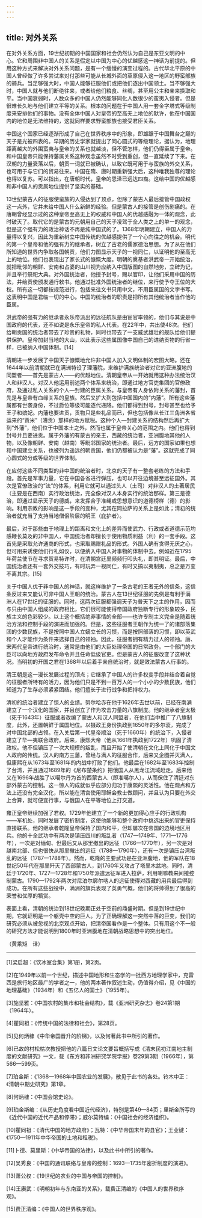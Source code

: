 ```yaml
---
---
---
```

title: 对外关系
---



在对外关系方面，19世纪初期的中国国家和社会仍然认为自己是东亚文明的中心。它和周围非中国人的关系是假定以中国为中心的优越感这一神话为前提的。但用这种方式来解决对外关系问题，是有一个缓慢的演变过程的。古代华北平原的中国人曾经做了许多尝试来对付那些可能从长城外面的草原侵入这一地区的野蛮部族的骑兵。当足够强大时，中国人能够征服他们或把他们逐出中国领土。当不够强大时，中国人就与他们断绝往来，或者给他们粮食、丝绸，甚至用公主和亲来换取和平。当中国衰弱时，人数众多的中国人仍然能够同化人数很少的蛮夷入侵者。但是很难长久地与他们建立平等的关系。根本的问题在于中国人用一套金字塔式等级制度来安排他们的事物。没有全体中国人对皇帝的至高无上地位的默许，他在中国国内的地位是无法维持的，这就同样要求野蛮部族也接受君臣关系。

中国这个国家已经逐渐形成了自己在世界秩序中的形象，即雄踞于中国舞台之巅的天子是光被四表的。早期的历史学家就提出了同心圆式的等级理论，据认为，地理距离越大的外围蛮夷与皇帝的关系也就越淡，但不管怎样，他们仍得臣属于皇帝。和中国皇帝只能保持藩属关系这种观念虽然不时受到重创，但一直延续了下来。在汉朝的力量衰落以后，朝贡一词就已被确认，以致它既可用于与蛮族的外交关系，也可用于与它们的贸易往来。中国在隋、唐时期重新强大后，这种唯我独尊的理论也得以复苏。可以指出，在唐朝时代，皇帝的恩泽已远达四裔。这给中国的优越感和非中国人的贡属地位提供了坚实的基础。

13世纪蒙古人的征服使蛮族的入侵达到了顶点，但除了蒙古人最后接管中国政权这一点外，它并未给中国人什么新鲜的经验。但是蒙古人的接管是创伤剧痛的。在唐朝曾经显示过的这种皇帝至高无上的权威和中国人的优越感融为一体的观念，此时破灭了。取代它的是蒙古的元朝用自己的天子凌驾于全人类之上的单一的观念，但是这个强有力的政治神话不再是纯中国式的了。1368年明朝建立，中国人的力量得以复兴，因此为重新树立中国传统的优越感提供了一个心向往之的机会。明代的第一个皇帝和他的强有力的继承者，树立了古老的儒家德治思想。为了从在他们所知道的世界内争取各国朝贡，他们力图显示天子的一视同仁，以证明他的至高无上的地位。他们也表现出了家长式的慷慨大度。明朝的奠基者洪武帝一开始统治，就把毗邻的朝鲜、安南和占婆的山川视为应纳入中国版图的自然地势，立碑为记，并且举行祭祀大典。对外国统治者，他授予封号，赐以官印，让他们采用中国的历法，并给贡使颁发通行敕书。他通过批准外国统治者的继位，来行使予夺王位的大权。所有这一切都按规范进行，包括来往文书只用中文，不用臣属国的文字书写。这表明中国是君临一切的中心。中国的统治者的职责是把所有其他统治者当作他的臣属。

洪武帝的强有力的继承者永乐帝派出的远征航队是由宦官率领的，他们与其说是中国政府的代表，还不如说是永乐皇帝的私人代表。在22年中，共出使48次。他们给朝贡国的统治者带去了珍贵的礼物，同时也带去了一支威武雄壮的舰队给他们提供保护。皇帝加封当地的大山，以此表示这些属国像中国自己的进纳贡物的行省一样，已被纳入中国体制。[14]

清朝进一步发展了中国天子慷慨地允许非中国人加入文明体制的宏图大略。还在1644年以前清朝就已在满洲特设了理藩院，来维护满族统治者对它的亚洲腹地的同盟者——首先是蒙古人——的优越地位。清朝皇帝从一开始就用这种办法统治汉人和非汉人。对汉人他运用前述两个体系来统治，即通过地方官吏集团的官僚政府，及通过私人关系的个人—封建的臣属关系。与皇帝有人身依附关系的藩封，首先是与皇帝有血缘关系的皇族。然后又扩大到包括中国国内的“内藩”。所有这些藩属都有世袭身份，不过爵位等级可能逐代递降。他们都得到封号，封号甚至也给予王子和嫔妃。内藩也要进贡，贡物只是些礼品而已，但也包括像从长江三角洲各省运来的“贡米”（漕贡）那样的地方赋税。这种个人—封建关系的结构然后再扩大到“外藩”，他们位于中国本土之外，然而也属于皇帝关心的范围之内。他们也得到封号并且要进贡。属于外藩的有蒙古的亲王，西藏的统治者，亚洲腹地其他的人物，以及像朝鲜、安南（越南）等毗邻国家的统治者。最后，远方的国家如果也想和中国建立关系，也被列为遥远的朝贡国，他们仍都被认为是“藩”。这就完成了同心圆式的分成等级的世界体制。

在应付这些不同类型的非中国的统治者时，北京的天子有一整套老练的方法和手段。首先是军事力量，它在中国各省进行弹压，也可以开往边境甚至远征国外。其次是官僚政治的“法”的体系，利用它就可以通过头人（土司）对非汉人的土著居民（主要是在西南）实行政治统治，完全像对汉人本身实行的统治那样。第三是德治，即通过显示天子的德威，来发挥合乎准绳或思想意识的道德榜样（德）的影响。利用宗教的影响是这一手段的变种，尤其在同拉萨的关系上是如此；清初的统治者就充当了支持当地僧侣阶层的明王（庇护者）。

最后，对于那些由于地理上的距离和文化上的差异而使武力、行政或者道德示范均感鞭长莫及的非中国人，中国统治者却擅长于使用物质利益（利）的一套手段。这首先是采取允许通商的形式，也采取赐赠礼品的形式。外国人确有贪得无厌之心，但可用来诱使他们行礼如仪，以便纳入中国人对事物的体制中去。例如近在1795年荷兰使节在寻求贸易特许时，在清朝宫廷里频频行叩头礼，即其明证。最后，中国统治者还有一套外交技巧，有时玩弄一视同仁，有时又搞以夷制夷，总之是万变不离其宗。[15]

关于中国人优于非中国人的神话，就这样维护了一条古老的王者无外的信条，这信条反过来又能认可非中国人王朝的统治。蒙古人在13世纪征服的先例是有利于满洲人在17世纪的征服的。同时，这两次征服都强调天子为普天下之主的作用，因而与只由中国人组成的政府相比，它们很可能使得帝国政府独断专行的形象较多，民族主义的色彩较少。以上这个概括绝非事情的全部——也许专制主义完全是随着统治方法和控制手段的演进而加强的。但是，这些征服者王朝作为统一了的诸部落集团的少数民族，不是按照中国人立嫡立长的习惯，而是按照部落的习惯，即以英武和个人才能作为条件来选择自己的领袖。因此，征服者拥有精力过人的领袖。唐、宋两代皇帝进行统治时，通常是由他们的大臣处理帝国的日常政务。一个部门的大臣可以向地方政府发布命令并且任命低级官吏。但是蒙古人的征服改变了这种状况。当明初的开国之君在1368年以后着手亲自统治时，就是效法蒙古人行事的。

清王朝是这一漫长发展过程的顶点；它继承了中国人的许多权变手段并结合着自觉的征服者所特有的活力，因为他们只是不到一百万人的一个小小的少数民族，他们知道为了生存必须紧紧团结。他们擅长于进行战争和把持权力。

清初的统治者建立了惊人的业绩。努尔哈赤在他于1626年去世以前，已经在南满建立了一个汉化的国家，并且创立了作为攻击力量的八旗制度。他的继承者皇太极（死于1643年）征服或者改编了蒙古人和汉人同盟者，在他们当中推广了八旗制度，此外，还置朝鲜于属国地位。以摄政王身份执政到1650年的多尔衮，完成了对中国北部的占领。在入关后第一代皇帝顺治（死于1660年）的统治下，入侵者建立了华—夷联合政府。后来，康熙大帝（他从1661年执政到1722年）巩固了清政权。他不但镇压了一次大规模的叛乱，而且开始了使清朝在文化上同化于中国文人政府的传统。汉人的南方三藩，曾经与满人的征服合作，后来又企图并灭满人，但康熙在从1673年至1681年的内战中打败了他们。他最后在1682年至1683年控制了台湾，并且通过1689年的《尼布楚条约》把俄国人从黑龙江流域赶走。后来他又在1696年战胜了以噶尔丹为首的西蒙古人（即准噶尔人），从而保住了清廷对东部外蒙古的控制。这一惊人的成就似乎应部分归功于康熙的灵活性。他在观点和方法上还没有完全汉化，所以能在清宫使用耶稣会教士做顾问，并且认为只要在外交上合算，就可便宜行事，与俄国人在平等地位上打交道。

雍正皇帝继续加强了君权。1729年他建立了一个新的更加得心应手的行政机构——军机处，同时发展了密折制度，这使他能够和整个政府中挑选出来的官吏保持直接联系。他的继承者乾隆皇帝保持了国内和平，但却屡次在帝国的边境地区用兵。他的十全武功中有两次是镇压四川的叛乱者（1747—1749年、1771—1776年），一次是对缅甸、但最后又从那里撤出的远征（1766—1770年），另一次是对越南北部、但也很快从那里撤出的远征（1788—1790年），还有一次是镇压台湾叛乱的远征（1787—1788年）。然而，乾隆的主要武功是在亚洲腹地，他的军队在18世纪50年代在那里歼灭了西部蒙古人，到1760年又攻占了塔里木盆地。同时，清廷于1720年、1727—1728年和1750年派遣远征军进入拉萨，利用喇嘛教来间接控制蒙古。1790—1792年两次对尼泊尔廓尔喀人的远征使得对西藏的用兵最后得到成功。在所有这些战役中，满洲的旗兵表现了英勇气概，他们的将帅得到了很高的荣誉和优厚的犒赏。

表面上看，清朝的统治到18世纪晚期正处于空前的鼎盛时期。但是到19世纪中期，它就证明是一个躯壳中空的巨人。为了正确理解这一突然中落的巨变，我们的研究必须从被忽视的北京观点开始，把清帝国看作是一个整体。只有用这个不一般的研究方法才能说明到1800年时亚洲腹地在清朝战略思想中的突出地位。

（黄乘矩　译）



***



[1]梁启超：《饮冰室合集》第1册，第2页。

[2]在1949年以前一个世纪，描述中国地形和生态学的一批西方地理学家中，克雷西是旅行地区最广的学者之一，他的两本著作叙述生动，仍值得介绍，见《中国的地理基础》（1934年）和《五亿人的国土》（1955年）。

[3]施坚雅：《中国农村的集市和社会结构》，载《亚洲研究杂志》卷24第1期（1964年）。

[4]瞿同祖：《传统中国的法律和社会》，第28页。

[5]见何炳棣《中华帝国晋升的阶梯》，以及何著此书中所引的著作。

[6]已故的村松枯次教授把他的八篇日文论文要旨概括写成《清末民初江南地主制度的文献研究》一文，载《东方和非洲研究学院学报》卷29第3期（1966年），第566—599页。

[7]珀金斯：《1368—1968年中国农业的发展》，散见于此书的各处。铃木中正：《清朝中期史研究》第1章。

[8]何炳棣：《中国会馆史论》。

[9]珀金斯编：《从历史角度看中国近代经济》，特别是第49—84页；里斯金所写的《近代中国的近代产品和停滞》；威尔莫特编：《中国社会的经济组织》。

[10]瞿同祖：《清代中国的地方政府》；瓦特：《中华帝国末年的县官》；王业键：《1750—1911年中华帝国的土地和租税》。

[11]卜德、莫里斯：《中华帝国的法律》，以及此书中所引的著作。

[12]吴秀良：《中国的通讯联络与皇帝的控制：1693—1735年密折制度的演进》。

[13]萧公权：《19世纪的农业的中国与帝国的控制》。

[14]王赓武：《明朝初年与东南亚的关系》，载费正清编的《中国人的世界秩序观》。

[15]费正清编：《中国人的世界秩序观》。